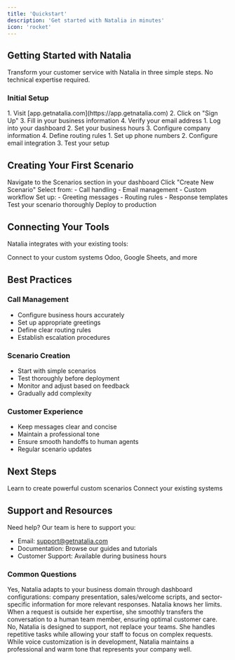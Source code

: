 ```yaml
---
title: 'Quickstart'
description: 'Get started with Natalia in minutes'
icon: 'rocket'
---
```


## Getting Started with Natalia

Transform your customer service with Natalia in three simple steps. No technical expertise required.

### Initial Setup

<AccordionGroup>
  <Accordion icon="user" title="Create Your Account">
    1. Visit [app.getnatalia.com](https://app.getnatalia.com)
    2. Click on "Sign Up"
    3. Fill in your business information
    4. Verify your email address
  </Accordion>
  
  <Accordion icon="gear" title="Basic Configuration">
    1. Log into your dashboard
    2. Set your business hours
    3. Configure company information
    4. Define routing rules
  </Accordion>

  <Accordion icon="phone" title="Configure Communication Channels">
    1. Set up phone numbers
    2. Configure email integration
    3. Test your setup
  </Accordion>
</AccordionGroup>

## Creating Your First Scenario

<Steps>
  <Step title="Access Scenarios">
    Navigate to the Scenarios section in your dashboard
  </Step>
  
  <Step title="Create New">
    Click "Create New Scenario"
  </Step>
  
  <Step title="Choose Type">
    Select from:
    - Call handling
    - Email management
    - Custom workflow
  </Step>
  
  <Step title="Configure">
    Set up:
    - Greeting messages
    - Routing rules
    - Response templates
  </Step>
  
  <Step title="Test">
    Test your scenario thoroughly
  </Step>
  
  <Step title="Deploy">
    Deploy to production
  </Step>
</Steps>

## Connecting Your Tools

Natalia integrates with your existing tools:

<CardGroup cols={2}>
  <Card
    title="REST API Integration"
    icon="plug"
    href="/using-natalia/connectors/rest-api"
  >
    Connect to your custom systems
  </Card>
  <Card
    title="Pre-built Connectors"
    icon="puzzle-piece"
  >
    Odoo, Google Sheets, and more
  </Card>
</CardGroup>

## Best Practices

### Call Management
- Configure business hours accurately
- Set up appropriate greetings
- Define clear routing rules
- Establish escalation procedures

### Scenario Creation
- Start with simple scenarios
- Test thoroughly before deployment
- Monitor and adjust based on feedback
- Gradually add complexity

### Customer Experience
- Keep messages clear and concise
- Maintain a professional tone
- Ensure smooth handoffs to human agents
- Regular scenario updates

## Next Steps

<CardGroup>
  <Card
    title="Create Advanced Scenarios"
    icon="wand-magic-sparkles"
    href="/using-natalia/scenarios"
  >
    Learn to create powerful custom scenarios
  </Card>
  <Card
    title="Integrate Your Tools"
    icon="plug"
    href="/using-natalia/connectors/rest-api"
  >
    Connect your existing systems
  </Card>
</CardGroup>

## Support and Resources

Need help? Our team is here to support you:

- Email: support@getnatalia.com
- Documentation: Browse our guides and tutorials
- Customer Support: Available during business hours

### Common Questions

<AccordionGroup>
  <Accordion icon="building" title="Can Natalia adapt to specific industries?">
    Yes, Natalia adapts to your business domain through dashboard configurations: company presentation, sales/welcome scripts, and sector-specific information for more relevant responses.
  </Accordion>

  <Accordion icon="question" title="How does Natalia handle specific or unusual questions?">
    Natalia knows her limits. When a request is outside her expertise, she smoothly transfers the conversation to a human team member, ensuring optimal customer care.
  </Accordion>

  <Accordion icon="users" title="Does Natalia replace human teams?">
    No, Natalia is designed to support, not replace your teams. She handles repetitive tasks while allowing your staff to focus on complex requests.
  </Accordion>

  <Accordion icon="microphone" title="Can we customize Natalia's voice and tone?">
    While voice customization is in development, Natalia maintains a professional and warm tone that represents your company well.
  </Accordion>
</AccordionGroup>